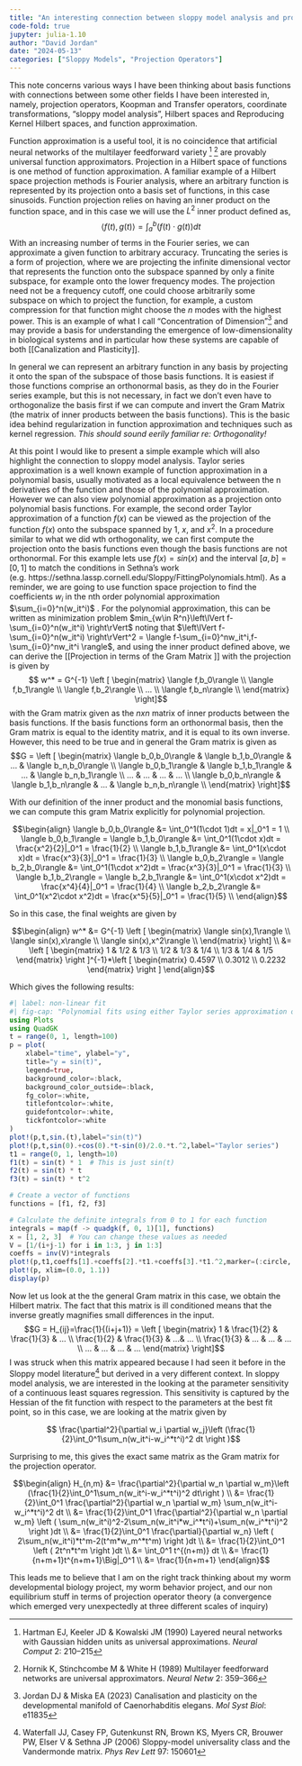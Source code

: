 ```yaml
---
title: "An interesting connection between sloppy model analysis and projection operators"
code-fold: true
jupyter: julia-1.10
author: "David Jordan"
date: "2024-05-13"
categories: ["Sloppy Models", "Projection Operators"]
---
```


This note concerns various ways I have been thinking about basis functions with connections between some other fields I have been interested in, namely, projection operators, Koopman and Transfer operators, coordinate transformations, "sloppy model analysis", Hilbert spaces and Reproducing Kernel Hilbert spaces, and function approximation. 

Function approximation is a useful tool, it is no coincidence that artificial neural networks of the multilayer feedforward variety [^1] [^2] are provably universal function approximators.  Projection in a Hilbert space of functions is one method of function approximation. A familiar example of a Hilbert space projection methods is Fourier analysis, where an arbitrary function is represented by its projection onto a basis set of functions, in this case sinusoids.  Function projection relies on having an inner product on the function space, and in this case we will use the $L^2$  inner product defined as, 
$$ \langle f(t),g(t)\rangle = \int_a^b(f(t) \cdot g(t)) dt$$
With an increasing number of terms in the Fourier series, we can approximate a given function to arbitrary accuracy. Truncating the series is a form of projection, where we are projecting the infinite dimensional vector that represents the function onto the subspace spanned by only a finite subspace, for example onto the lower frequency modes. The projection need not be a frequency cutoff, one could choose arbitrarily some subspace on which to project the function, for example, a custom compression for that function might choose the *n* modes with the highest power.  This is an example of what I call "Concentration of Dimension"[^3] and may provide a basis for understanding the emergence of low-dimensionality in biological systems and in particular how these systems are capable of both [[Canalization and Plasticity]]. 

In general we can represent an arbitrary function in any basis by projecting it onto the span of the subspace of those basis functions.  It is easiest if those functions comprise an orthonormal basis, as they do in the Fourier series example, but this is not necessary, in fact we don't even have to orthogonalize the basis first if we can compute and invert the Gram Matrix (the matrix of inner products between the basis functions).  This is the basic idea behind regularization in function approximation and techniques such as kernel regression.  *This should sound eerily familiar re: Orthogonality!*

At this point I would like to present a simple example which will also highlight the connection to sloppy model analysis.  Taylor series approximation is a well known example of function approximation in a polynomial basis, usually motivated as a local equivalence between the n derivatives of the function and those of the polynomial approximation.  However we can also view polynomial approximation as a projection onto polynomial basis functions.  For example, the second order Taylor approximation of a function $f(x)$ can be viewed as the projection of the function $f(x)$ onto the subspace spanned by $1$, $x$, and $x^2$.  In a procedure similar to what we did wth orthogonality, we can first compute the projection onto the basis functions even though the basis functions are not orthonormal. For this example lets use $f(x) = sin(x)$ and the interval $[a,b] = [0,1]$ to match the conditions in Sethna's work (e.g. https://sethna.lassp.cornell.edu/Sloppy/FittingPolynomials.html).  As a reminder, we are going to use function space projection to find the coefficients $w_i$ in the nth order polynomial approximation $\sum_{i=0}^n(w_it^i)$ .  For the polynomial approximation, this can be written as minimization problem $min_{w\in R^n}\left\lVert f-\sum_{i=0}^n(w_it^i) \right\rVert$ noting that $\left\lVert f-\sum_{i=0}^n(w_it^i) \right\rVert^2 = \langle f-\sum_{i=0}^nw_it^i,f-\sum_{i=0}^nw_it^i \rangle$, and using the inner product defined above, we can derive the [[Projection in terms of the Gram Matrix ]] with the projection is given by $$ w^* = G^{-1} \left [ \begin{matrix} \langle f,b_0\rangle \\  \langle f,b_1\rangle \\ \langle f,b_2\rangle \\ ... \\ \langle f,b_n\rangle \\ \end{matrix} \right]$$
with the Gram matrix given as the $nxn$ matrix of inner products between the basis functions.  If the basis functions form an orthonormal basis, then the Gram matrix is equal to the identity matrix, and it is equal to its own inverse. However, this need to be true and in general the Gram matrix is given as
 $$G =  \left [ \begin{matrix} \langle b_0,b_0\rangle & \langle b_1,b_0\rangle & ... & \langle b_n,b_0\rangle \\  \langle b_0,b_1\rangle & \langle b_1,b_1\rangle & ... & \langle b_n,b_1\rangle  \\ ... & ... & ... & ...  \\ \langle b_0,b_n\rangle & \langle b_1,b_n\rangle & ... & \langle b_n,b_n\rangle  \\ \end{matrix} \right]$$

With our definition of the inner product and the monomial basis functions, we can compute this gram Matrix explicitly for polynomial projection.

$$\begin{align} \langle b_0,b_0\rangle &= \int_0^1(1\cdot 1)dt = x|_0^1 = 1 \\ \langle b_0,b_1\rangle = \langle b_1,b_0\rangle &= \int_0^1(1\cdot x)dt = \frac{x^2}{2}|_0^1 = \frac{1}{2} \\ \langle b_1,b_1\rangle &= \int_0^1(x\cdot x)dt = \frac{x^3}{3}|_0^1 = \frac{1}{3} \\ \langle b_0,b_2\rangle = \langle b_2,b_0\rangle &= \int_0^1(1\cdot x^2)dt = \frac{x^3}{3}|_0^1 = \frac{1}{3} \\ 
\langle b_1,b_2\rangle = \langle b_2,b_1\rangle &= \int_0^1(x\cdot x^2)dt = \frac{x^4}{4}|_0^1 = \frac{1}{4} \\ 
\langle b_2,b_2\rangle &= \int_0^1(x^2\cdot x^2)dt = \frac{x^5}{5}|_0^1 = \frac{1}{5} \\
\end{align}$$

So in this case, the final weights are given by 

$$\begin{align}
w^* &= G^{-1} \left [ \begin{matrix} \langle sin(x),1\rangle \\  \langle sin(x),x\rangle \\ \langle sin(x),x^2\rangle \\ \end{matrix} \right] \\
&= \left [ \begin{matrix} 1 & 1/2 & 1/3 \\ 1/2 & 1/3 & 1/4 \\ 1/3 & 1/4 & 1/5 \end{matrix} \right ]^{-1}*\left [ \begin{matrix} 0.4597 \\ 0.3012 \\ 0.2232 \end{matrix} \right ]
\end{align}$$

Which gives the following results:

```julia
#| label: non-linear fit
#| fig-cap: "Polynomial fits using either Taylor series approximation or the optimal projection"
using Plots
using QuadGK
t = range(0, 1, length=100)
p = plot(
    xlabel="time", ylabel="y",
    title="y = sin(t)",
    legend=true,
    background_color=:black,
    background_color_outside=:black,
    fg_color=:white,
    titlefontcolor=:white,
    guidefontcolor=:white,
    tickfontcolor=:white
)
plot!(p,t,sin.(t),label="sin(t)")
plot!(p,t,sin(0).+cos(0).*t-sin(0)/2.0.*t.^2,label="Taylor series")
t1 = range(0, 1, length=10)
f1(t) = sin(t) * 1  # This is just sin(t)
f2(t) = sin(t) * t
f3(t) = sin(t) * t^2

# Create a vector of functions
functions = [f1, f2, f3]

# Calculate the definite integrals from 0 to 1 for each function
integrals = map(f -> quadgk(f, 0, 1)[1], functions)
x = [1, 2, 3]  # You can change these values as needed
V = [1/(i+j-1) for i in 1:3, j in 1:3]
coeffs = inv(V)*integrals
plot!(p,t1,coeffs[1].+coeffs[2].*t1.+coeffs[3].*t1.^2,marker=(:circle, 5),label="Projection Operator")
plot!(p, xlim=(0.0, 1.1))
display(p)
```

 Now let us look at the the general Gram matrix in this case, we obtain the Hilbert matrix.  The fact that this matrix is ill conditioned means that the inverse greatly magnifies small differences in the input. 
 $$G = H_{ij}=\frac{1}{(i+j+1)} = \left [ \begin{matrix} 1 & \frac{1}{2} & \frac{1}{3} & ... \\  \frac{1}{2} & \frac{1}{3} & ...& ... \\ \frac{1}{3} & ... & ... & ... \\ ... & ... & ... & ...  \end{matrix} \right]$$
I was struck when this matrix appeared because I had seen it before in the Sloppy model literature[^4] but derived in a very different context.  In sloppy model analysis, we are interested in the looking at the parameter sensitivity of a continuous least squares regression.  This sensitivity is captured by the  Hessian of the fit function with respect to the parameters at the best fit point, so in this case, we are looking at the matrix given by 

$$ \frac{\partial^2}{\partial w_i \partial w_j}\left (\frac{1}{2}\int_0^1\sum_n(w_it^i-w_i^*t^i)^2 dt \right )$$

Surprising to me, this gives the exact same matrix as the Gram matrix for the projection operator. 


$$\begin{align}
H_{n,m} &= \frac{\partial^2}{\partial w_n \partial w_m}\left (\frac{1}{2}\int_0^1\sum_n(w_it^i-w_i^*t^i)^2 dt\right ) \\
&= \frac{1}{2}\int_0^1 \frac{\partial^2}{\partial w_n \partial w_m} \sum_n(w_it^i-w_i^*t^i)^2 dt \\
&= \frac{1}{2}\int_0^1 \frac{\partial^2}{\partial w_n \partial w_m} \left ( \sum_n(w_it^i)^2-2\sum_n(w_it^i*w_i^*t^i)+\sum_n(w_i^*t^i)^2 \right )dt \\
&= \frac{1}{2}\int_0^1 \frac{\partial}{\partial w_n} \left ( 2\sum_n(w_it^i)*t^m-2(t^m*w_m^*t^m) \right )dt \\
&= \frac{1}{2}\int_0^1 \left ( 2t^n*t^m \right )dt \\
&= \int_0^1 t^{(n+m)} dt \\
&= \frac{1}{n+m+1}t^{n+m+1}\Big|_0^1 \\
&= \frac{1}{n+m+1}
\end{align}$$

This leads me to believe that I am on the right track thinking about  my worm developmental biology project, my worm behavior project, and our non equilibrium stuff in terms of projection operator theory (a convergence which emerged very unexpectedly at three different scales of inquiry)

[^1]: Hartman EJ, Keeler JD & Kowalski JM (1990) Layered neural networks with Gaussian hidden units as universal approximations. _Neural Comput_ 2: 210–215
[^2]: Hornik K, Stinchcombe M & White H (1989) Multilayer feedforward networks are universal approximators. _Neural Netw_ 2: 359–366
[^3]: Jordan DJ & Miska EA (2023) Canalisation and plasticity on the developmental manifold of Caenorhabditis elegans. _Mol Syst Biol_: e11835
[^4]: Waterfall JJ, Casey FP, Gutenkunst RN, Brown KS, Myers CR, Brouwer PW, Elser V & Sethna JP (2006) Sloppy-model universality class and the Vandermonde matrix. _Phys Rev Lett_ 97: 150601
